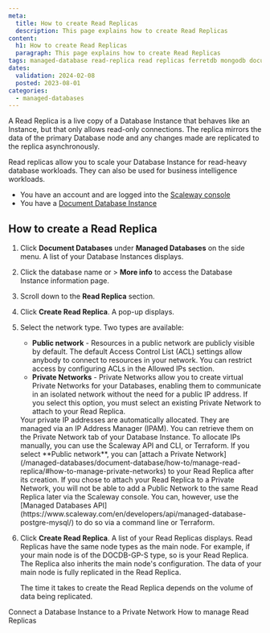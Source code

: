 ```yaml
---
meta:
  title: How to create Read Replicas
  description: This page explains how to create Read Replicas
content:
  h1: How to create Read Replicas
  paragraph: This page explains how to create Read Replicas
tags: managed-database read-replica read replicas ferretdb mongodb document
dates:
  validation: 2024-02-08
  posted: 2023-08-01
categories:
  - managed-databases
---
```


A Read Replica is a live copy of a Database Instance that behaves like an Instance, but that only allows read-only connections. The replica mirrors the data of the primary Database node and any changes made are replicated to the replica asynchronously.

Read replicas allow you to scale your Database Instance for read-heavy database workloads. They can also be used for business intelligence workloads.

<Macro id="requirements" />

<Message type="requirement">

- You have an account and are logged into the [Scaleway console](https://console.scaleway.com)
- You have a [Document Database Instance](/managed-databases/document-database/quickstart)

</Message>

## How to create a Read Replica

1. Click **Document Databases** under **Managed Databases** on the side menu. A list of your Database Instances displays.
2. Click the database name or <Icon name="more" /> > **More info** to access the Database Instance information page.
3. Scroll down to the **Read Replica** section.
4. Click **Create Read Replica**. A pop-up displays.
5. Select the network type. Two types are available:

    - **Public network** - Resources in a public network are publicly visible by default. The default Access Control List (ACL) settings allow anybody to connect to resources in your network. You can restrict access by configuring ACLs in the Allowed IPs section.
    - **Private Networks** - Private Networks allow you to create virtual Private Networks for your Databases, enabling them to communicate in an isolated network without the need for a public IP address. If you select this option, you must select an existing Private Network to attach to your Read Replica.
    <Message type="note">
    Your private IP addresses are automatically allocated. They are managed via an IP Address Manager (IPAM). You can retrieve them on the Private Network tab of your Database Instance. To allocate IPs manually, you can use the Scaleway API and CLI, or Terraform.
    </Message>

    <Message type="important">
    If you select **Public network**, you can [attach a Private Network](/managed-databases/document-database/how-to/manage-read-replica/#how-to-manage-private-networks) to your Read Replica after its creation. If you chose to attach your Read Replica to a Private Network, you will not be able to add a Public Network to the same Read Replica later via the Scaleway console. You can, however, use the [Managed Databases API](https://www.scaleway.com/en/developers/api/managed-database-postgre-mysql/) to do so via a command line or Terraform.
    </Message>
6. Click **Create Read Replica**. A list of your Read Replicas displays.
    <Message type="important">
    Read Replicas have the same node types as the main node. For example, if your main node is of the DOCDB-GP-S type, so is your Read Replica. The Replica also inherits the main node's configuration. The data of your main node is fully replicated in the Read Replica.
    </Message>

    <Message type="note">
      The time it takes to create the Read Replica depends on the volume of data being replicated.
    </Message>

<Navigation title="See also">
  <PreviousButton to="/managed-databases/document-database/how-to/connect-database-private-network/">Connect a Database Instance to a Private Network</PreviousButton>
  <NextButton to="/managed-databases/document-database/how-to/manage-read-replica">How to manage Read Replicas</NextButton>
</Navigation>
